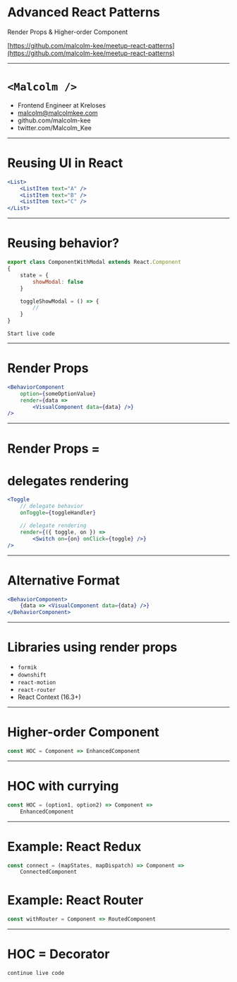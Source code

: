 

# Advanced React Patterns
Render Props & Higher-order Component

[https://github.com/malcolm-kee/meetup-react-patterns](https://github.com/malcolm-kee/meetup-react-patterns)

---
# `<Malcolm />`

- Frontend Engineer at Kreloses
- malcolm@malcolmkee.com
- github.com/malcolm-kee
- twitter.com/Malcolm_Kee
---
# Reusing UI in React

```jsx
<List>
    <ListItem text="A" />
    <ListItem text="B" />
    <ListItem text="C" />
</List>
```
---
# Reusing behavior?

```jsx
export class ComponentWithModal extends React.Component
{
    state = {
        showModal: false
    }

    toggleShowModal = () => {
        // 
    }
}
```

```notes
Start live code
```
---

# Render Props

```jsx
<BehaviorComponent
    option={someOptionValue}
    render={data => 
        <VisualComponent data={data} />}
/>
```
---
# Render Props = 
# delegates rendering

```jsx
<Toggle
    // delegate behavior
    onToggle={toggleHandler}    

    // delegate rendering
    render={({ toggle, on }) =>
        <Switch on={on} onClick={toggle} />} 
/>
```

---
# Alternative Format
```jsx
<BehaviorComponent>
    {data => <VisualComponent data={data} />}
</BehaviorComponent>
```

---
# Libraries using render props

- `formik`
- `downshift`
- `react-motion`
- `react-router`
- React Context (16.3+)
---

# Higher-order Component

```js
const HOC = Component => EnhancedComponent
```
---
# HOC with currying

```js
const HOC = (option1, option2) => Component => 
    EnhancedComponent

```
---
# Example: React Redux

```js
const connect = (mapStates, mapDispatch) => Component =>
    ConnectedComponent
```

# Example: React Router

```js
const withRouter = Component => RoutedComponent
```
---
# HOC = Decorator

```notes
continue live code
```